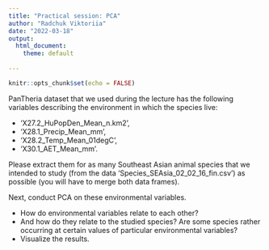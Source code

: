```yaml
---
title: "Practical session: PCA"
author: "Radchuk Viktoriia"
date: "2022-03-18"
output:
  html_document:
    theme: default
       
---
```


```r
knitr::opts_chunk$set(echo = FALSE)
```

PanTheria dataset that we used during the lecture has the following variables describing the environment in which the species live:

- 'X27.2_HuPopDen_Mean_n.km2', 
- 'X28.1_Precip_Mean_mm',
- 'X28.2_Temp_Mean_01degC', 
- 'X30.1_AET_Mean_mm'.

Please extract them for as many Southeast Asian animal species that we intended to study (from the data 'Species_SEAsia_02_02_16_fin.csv') as possible (you will have to merge both data frames).

Next, conduct PCA on these environmental variables. 

- How do environmental variables relate to each other? 
- And how do they relate to the studied species? Are some species rather occurring at certain values of particular environmental variables?
- Visualize the results.




